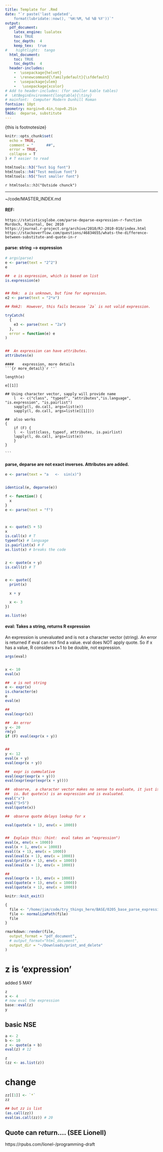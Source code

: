 ```yaml
--- 
title: Template for .Rmd 
date: "`r paste('last updated', 
    format(lubridate::now(), '%H:%M, %d %B %Y'))`"
output: 
  pdf_document: 
    latex_engine: lualatex
    toc: TRUE 
    toc_depth:  4 
    keep_tex:  true
#    hightlight:  tango
  html_document:
    toc: TRUE
    toc_depth:  4
  header-includes:  
    -  \usepackage{helvet}  
    -  \renewcommand{\familydefault}{\sfdefault}  
    -  \usepackage{ulem}
    -   \usepackage{xcolor}
# Add to header-includes: (for smaller kable tables)
#  \AtBeginEnvironment{longtable}{\tiny}
# mainfont:  Computer Modern Dunhill Roman  
fontsize: 10pt 
geometry: margin=0.4in,top=0.25in 
TAGS:  deparse, substitute
---
```

\footnotesize{this is footnotesize}

```r
knitr::opts_chunk$set(
  echo = TRUE,
  comment = "      ##",
  error = TRUE,
  collapse = T
) # T easier to read
```

```r
htmltools::h3("Test big font")
htmltools::h4("Test medium font")
htmltools::h5("Test smaller font")
```
`r htmltools::h3("Outside chunck")`

***

~/code/MASTER_INDEX.md

\textcolor{red}{red}

#### REF: 
```
https://statisticsglobe.com/parse-deparse-expression-r-function
Murdoch, RJournal, Dec 2010
https://journal.r-project.org/archive/2010/RJ-2010-010/index.html
https://stackoverflow.com/questions/46834655/whats-the-difference-between-substitute-and-quote-in-r
```


#### parse:  string  -->    expression
```r
# args(parse)
e <- parse(text = "2^2")
e

##  e is expression, which is based on list
is.expression(e)


## Rmk:  a is unknown, but fine for expression.
e2 <- parse(text = "2*a")

## Rmk2:  However, this fails because `2a` is not valid expression.

tryCatch(
  {
    e3 <- parse(text = "2a")
  },
  error = function(e) e
)


##  An expression can have attributes.
attributes(e)
```

````
####    expression, more details
```{r more_detail}`r ''`

length(e)

e[[1]]

## Using character vector, sapply will provide name 
    l  <- c("class", "typeof", "attributes","is.language", "is.expression", "is.pairlist")
    sapply(l, do.call, args=list(e))
    sapply(l, do.call, args=list(e[[1]]))

##  also works
{
    if (F) {
    l  <- list(class, typeof, attributes, is.pairlist)
    lapply(l, do.call, args=list(e))
    } 
}

```
````


####  parse, deparse  are not exact inverses.  Attributes are added.

```r
e <- parse(text = "a   <-  sin(x)")


identical(e, deparse(e))

f <- function() {
  x
}
e <- parse(text = "f")



x <- quote(5 + 5)
x
is.call(x) # T
typeof(x) # language
is.pairlist(x) # F
as.list(x) # breaks the code


z <- quote(x + y)
is.call(z) # T


e <- quote({
  print(x)

  x + y

  x <- 3
})

as.list(e)
```

####    eval:  Takes a string, returns R expression
An expression is unevaluated and is not a character vector (string).
An error is returned if eval can not find a value.
eval does NOT apply quote.   So if x has a value, R considers x+1 to be double, not expression.
```r
args(eval)


x <- 10
eval(x)

##  e is not string
e <- expr(x)
is.character(e)
e
eval(e)

##
eval(expr(x))

##  An error
y <- 20
rm(y)
if (F) eval(expr(x + y))


##
y <- 12
eval(x + y)
eval(expr(x + y))

##  expr is cummulative
eval(expr(expr(x + y)))
eval(expr(expr(expr(x + y))))

##  observe,  a character vector makes no sense to evaluate, it just is what it
##  is. But quote(x) is an expression and is evaluated.
eval("x")
eval("5+5")
eval(quote(x))

##  observe quote delays lookup for x

eval(quote(x + 1), env(x = 1000))


##  Explain this: (hint:  eval takes an "expression")
eval(x, env(x = 1000))
eval(x + 1, env(x = 1000))
eval((x + 1), env(x = 1000))
eval(eval(x + 1), env(x = 1000))
eval(print(x + 1), env(x = 1000))
eval(eval(x + 1), env(x = 1000))

##
eval(expr(x + 1), env(x = 1000))
eval(quote(x + 1), env(x = 1000))
eval(quote(x + 1), env(x = 1000))
```


```r
knitr::knit_exit()
```

```r
{
  file <- "/home/jim/code/try_things_here/BASE/0205_base_parse_expression.Rmd"
  file <- normalizePath(file)
  file
}

rmarkdown::render(file,
  output_format = "pdf_document",
  # output_format="html_document",
  output_dir = "~/Downloads/print_and_delete"
)
```
# z is 'expression'

added 5 MAY
```r
z
x <- 4
# now eval the expression
base::eval(z)
y
```

##    basic NSE
```r
a <- 2
b <- 10
z <- quote(a + b)
eval(z) # 12

z
(zz <- as.list(z))
```
# change
```r
zz[[1]] <- `*`
zz

## but zz is list
(as.call(zz))
eval(as.call(zz)) # 20
```
##    Quote can return.... (SEE Lionell)
https://rpubs.com/lionel-/programming-draft
